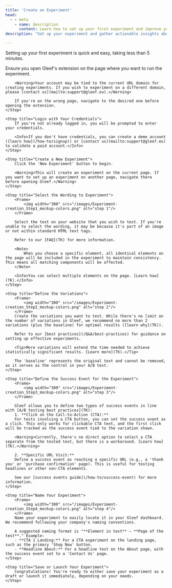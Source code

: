 ```yaml
---
title: 'Create an Experiment'
head:
  - - meta
    - name: description
      content: Learn how to set up your first experiment and improve your conversions.
description: "Set up your experiment and gather actionable insights about your wording."

---
```


Setting up your first experiment is quick and easy, taking less than 5 minutes.

<Steps>
    <Step title="Open Gleef's Extension on the Relevant Page">
        Ensure you open Gleef's extension on the page where you want to run the experiment.

        <Warning>Your account may be tied to the current URL domain for creating experiments. If you wish to experiment on a different domain, please [contact us](mailto:support@gleef.eu).</Warning>

        If you're on the wrong page, navigate to the desired one before opening the extension.
    </Step>

    <Step title="Login with Your Credentials">
        If you're not already logged in, you will be prompted to enter your credentials.

        <Info>If you don't have credentials, you can create a demo account ([learn how](/how-to/signup)) or [contact us](mailto:support@gleef.eu) to validate a paid account.</Info>
    </Step>

    <Step title="Create a New Experiment">
        Click the 'New Experiment' button to begin.

        <Warning>This will create an experiment on the current page. If you want to set up an experiment on another page, navigate there before opening Gleef.</Warning>
    </Step>

    <Step title="Select the Wording to Experiment">
        <Frame>
            <img width="300" src="/images/Experiment-creation_Step1_mockup-colors.png" alt="step 1"/>
        </Frame>
        
        Select the text on your website that you wish to test. If you're unable to select the wording, it may be because it's part of an image or not within standard HTML text tags.

        Refer to our [FAQ](TK) for more information.
    
        <Note>
            When you choose a specific element, all identical elements on the page will be included in the experiment to maintain consistency. This means all matching components will be affected.
        </Note>

        <Info>You can select multiple elements on the page. [Learn how](TK).</Info>
    </Step>

    <Step title="Define the Variations">
        <Frame>
            <img width="300" src="/images/Experiment-creation_Step2_mockup-colors.png" alt="step 2"/>
        </Frame>
        Create the variations you want to test. While there's no limit on the number of variations in Gleef, we recommend no more than 2 variations (plus the baseline) for optimal results ([learn why](TK)).

        Refer to our [best practices](/Q&A/best-practices) for guidance on setting up effective experiments.

        <Tip>More variations will extend the time needed to achieve statistically significant results. [Learn more](TK).</Tip>

        The 'baseline' represents the original text and cannot be removed, as it serves as the control in your A/B test.
    </Step>

    <Step title="Define the Success Event for the Experiment">
        <Frame>
            <img width="300" src="/images/Experiment-creation_Step3_mockup-colors.png" alt="step 3"/>
        </Frame>

        Gleef allows you to define two types of success events in line with [A/B testing best practices](TK):
        1. **Click on the Call-to-Action (CTA):**  
        For tests involving a CTA button, you can set the success event as a click. This only works for clickable CTA text, and the first click will be tracked as the success event tied to the variation shown.
        
        <Warning>Currently, there's no direct option to select a CTA separate from the tested text, but there is a workaround. [Learn how](TK).</Warning>
        
        2. **Specific URL Visit:**  
        Define a success event as reaching a specific URL (e.g., a 'thank you' or 'purchase confirmation' page). This is useful for testing headlines or other non-CTA elements.

        See our [success events guide](/how-to/success-event) for more information.
    </Step>

    <Step title="Name Your Experiment">
        <Frame>
            <img width="300" src="/images/Experiment-creation_Step4_mockup-colors.png" alt="step 4"/>
        </Frame>
        Name your experiment to easily locate it in your Gleef dashboard. We recommend following your company's naming conventions.

        A suggested naming format is "**Element in test** – **Page of the test**." Example:
        - **CTA 1 Landing:** For a CTA experiment on the landing page, such as the primary 'Shop Now' button.
        - **Headline About:** For a headline test on the About page, with the success event set to a 'Contact Us' page.
    </Step>

    <Step title="Save or Launch Your Experiment">
        Congratulations! You're ready to either save your experiment as a draft or launch it immediately, depending on your needs.
    </Step>
</Steps>